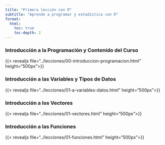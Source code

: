 ```yaml
---
title: "Primera lección con R"
subtitle: "Aprende a programar y estadística con R"
format:
  html:
    toc: true
    toc-depth: 2
---
```


### Introducción a la Programación y Contenido del Curso

{{< revealjs file="../lecciones/00-introduccion-programacion.html" height="500px">}}


### Introducción a las Variables y Tipos de Datos

{{< revealjs file="../lecciones/01-a-variables-datos.html" height="500px">}}

### Introducción a los Vectores

{{< revealjs file="../lecciones/01-vectores.html" height="500px">}}

### Introducción a las Funciones

{{< revealjs file="../lecciones/01-funciones.html" height="500px">}}